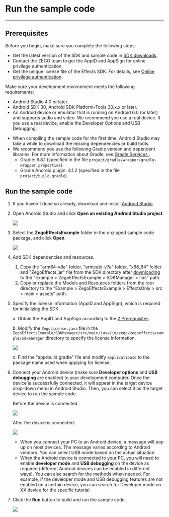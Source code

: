 # Run the sample code

---


## Prerequisites

Before you begin, make sure you complete the following steps:

- Get the latest version of the SDK and sample code in [SDK downloads](!AI_Vision-ZegoEffects_downloads).
- Contact the ZEGO team to get the AppID and AppSign for online privilege authentication.
- Get the unique license file of the Effects SDK. For details, see [Online privilege authentication](!Authenticate_users_with_tokens).

Make sure your development environment meets the following requirements:

* Android Studio 4.0 or later.
* Android SDK 30, Android SDK Platform-Tools 30.x.x or later.
* An Android device or emulator that is running on Android 6.0 (or later) and supports audio and video. We recommend you use a real device. If you use a real device, enable the Developer Options and USB Debugging.


<div class ='mk-hint'>


- When compiling the sample code for the first time, Android Studio may take a while to download the missing dependencies or build tools.
- We recommend you use the following Gradle version and dependent libraries. For more information about Gradle, see [Gradle Services ](https://services.gradle.org). 
  - Gradle: 6.8.1 (specified in the file `project/gradle/wrapper/gradle-wrapper.properties`).
  - Gradle Android plugin: 4.1.2 (specified in the file `project/build.gradle`).

</div>

## Run the sample code

1. If you haven't done so already, download and install [Android Studio](https://developer.android.com/studio). 


2. Open Android Studio and click **Open an existing Android Studio project**.  
   <Frame width="512" height="auto" caption=""><img src="https://storage.zego.im/sdk-doc/Pics/ZegoEffects/Android/android_studio_open_project.png" /></Frame>

3. Select the **ZegoEffectsExample** folder in the unzipped sample code package, and click **Open**.  
   <Frame width="512" height="auto" caption=""><img src="https://storage.zego.im/sdk-doc/Pics/ZegoEffects/Android/open_effects_android_example.png" /></Frame>

4. Add SDK dependencies and resources.
    1. Copy the "arm64-v8a" folder, "armeabi-v7a" folder, "x86_64" folder and "ZegoEffects.jar" file from the SDK directory after [downloading](!ZegoEffects_downloads) to the "Example > ZegoEffectsExample > SDKManager > libs" path.
    2. Copy or replace the Models and Resources folders from the root directory to the "Example > ZegoEffectsExample > EffectsOnly > src > main > assets" path.

5. Specify the license information (AppID and AppSign), which is required for initializing the SDK.

    a. Obtain the AppID and AppSign according to the [2 Prerequisites](9906#2).

    b. Modify the `ZegoLicense.java` file in the `ZegoEffectsExample/SDKManager/src/main/java/im/zego/zegoeffectsexample/sdkmanager` directory to specify the license information.  
   <Frame width="512" height="auto" caption=""><img src="https://storage.zego.im/sdk-doc/Pics/ZegoEffects/Android/specify_license_JAVA_EN.png" /></Frame>

    c. Find the "app/build.gradle" file and modify `applicationId` to the package name used when applying for license.


6. Connect your Android device (make sure **Developer options** and **USB debugging** are enabled) to your development computer. Once the device is successfully connected, it will appear in the target device drop-down menu in Android Studio. Then, you can select it as the target device to run the sample code.  

   Before the device is connected:

   <Frame width="512" height="auto" caption=""><img src="https://storage.zego.im/sdk-doc/Pics/ZegoEffects/Android/android_studio_no_device.png" /></Frame>

   After the device is connected:

    <Frame width="512" height="auto" caption=""><img src="https://storage.zego.im/sdk-doc/Pics/ZegoEffects/Android/android_studio_has_device.png" /></Frame>

    <div class = 'mk-hint'>

    - When you connect your PC to an Android device, a message will pop up on most devices. The message varies according to Android vendors. You can select USB mode based on the actual situation.
    - When the Android device is connected to your PC, you will need to enable **developer mode** and **USB debugging** on the device as required (different Android devices can be enabled in different ways). You can also search for the methods when needed. For example, if the developer mode and USB debugging features are not enabled on a certain device, you can search for Developer mode on XX device for the specific tutorial.
    </div>


7. Click the **Run** button to build and run the sample code.  
   <Frame width="512" height="auto" caption=""><img src="https://storage.zego.im/sdk-doc/Pics/ZegoEffects/Android/android_studio_build_and_run.png" /></Frame>
